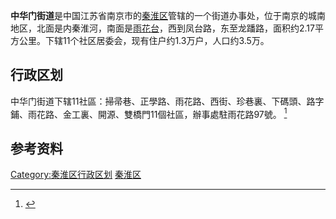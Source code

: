 {{中国乡级行政区
|景观照片文件名 = 
|景观照片描述 = 
|汉语拼音 = 
|其他语言 = 
|其他语言名称 = 
|旧称 = 
|地名出处 = 
|位置图文件名 = 
|位置图描述 = 
|自定义图片= 
|建置时间 = 
|政府驻地 = 
|毗邻 = 
|总面积 = 
|总人口 = 
|总人口年份 = 
|户籍人口 = 
|户籍人口年份 = 
|常住人口 = 
|常住人口年份 = 
|人口密度 = 
|GDP = 
|GDP年份 = 
|邮政编码 = 
|电话区号 = 25
|官方网站 = 
|网站名称 = 
|32/01/04/005/000}}
'''中华门街道'''是中国江苏省南京市的[[秦淮区|秦淮区]]管辖的一个街道办事处，位于南京的城南地区，北面是内秦淮河，南面是[[雨花台|雨花台]]，西到凤台路，东至龙蹯路，面积约2.17平方公里。下辖11个社区居委会，现有住户约1.3万户，人口约3.5万。

== 行政区划 ==
中华门街道下辖11社區：掃帚巷、正學路、雨花路、西街、珍巷裏、下碼頭、路字鋪、雨花路、金工裏、開源、雙橋門11個社區，辦事處駐雨花路97號。
<ref>{{PRC admin/ref sgc|32/01/04/005/000}}</ref>

== 参考资料 ==
{{reflist}}

{{Nanjing stub}}
{{南京市秦淮区行政区划}}

[[Category:秦淮区行政区划|Category:秦淮区行政区划]]
[[Category:南京市街道|秦淮区]]